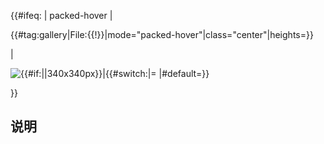 <onlyinclude>{{#ifeq: {{{type|}}}| packed-hover |
<div class="center">{{#tag:gallery|File:{{{Image}}}{{!}}{{{Content}}}|mode="packed-hover"|class="center"|heights={{{Size|300px}}}}}</div>
|<div id="column-featurepic" class="mp-2012-featurepic-{{#if:{{{Horizontal|}}}|horizontal|vertical}} mp-2012-text">
<div id="mp-2012-featurepic-image" class="{{#if:{{{NoBorder|}}}||mp-2012-featurepic-border}}">
<p>[[File:{{{Image}}}|{{#if:{{{Size|}}}|{{{Size}}}|340x340px}}|{{{Legend}}}]]{{#switch:{{NAMESPACE}}|{{ns:MediaWiki}}=<!-- In feeds -->|#default=<span>{{{Legend}}}</span>}}</p>
</div>
<div id="mp-2012-featurepic-text">
{{{Content}}}
</div>
</div>
}}
</onlyinclude>
==说明==
{{Template:Editnotices/Group/Wikipedia:每日图片}}